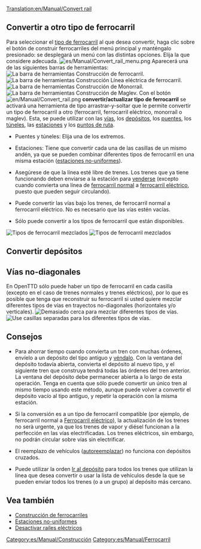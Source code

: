 [[Translation:en/Manual/Convert rail]]
{{es/Manual/Tutorial/Tutorial}}
==Convertir a otro tipo de ferrocarril==
Para seleccionar el [[es/Manual/Base Set/Tipos de ferrocarril|tipo de ferrocarril]] al que desea convertir, haga clic sobre el botón de construir ferrocarriles del menú principal y manténgalo presionado: se desplegará un menú con las distintas opciones. Elija la que considere adecuada. 
[[File:es/Manual/Convert rail menu.png|none]]
Aparecerá una de las siguientes barras de herramientas:
[[File:es/Manual/Railroad Construction.png|none|frame|La [[es/Manual/Construcción de ferrocarriles#barra-de-herramientas-construccion-de-ferrocarril|barra de herramientas Construcción de ferrocarril]].]]
[[File:es/Manual/Electrified Railway Construction.png|none|frame|La barra de herramientas Construcción Línea eléctrica de ferrocarril.]]
[[File:es/Manual/Monorail Construction.png|none|frame|La barra de herramientas Construcción de Monorraíl.]]
[[File:es/Manual/Maglev Construction.png|none|frame|La barra de herramientas Construcción de Maglev.]]
Con el botón [[File:en/Manual/Convert rail.png]] '''convertir/actualizar tipo de ferrocarril''' se activará una herramienta de tipo arrastrar-y-soltar que le permite convertir un tipo de ferrocarril a otro (ferrocarril, ferrocarril eléctrico, monorraíl o maglev). Esta, se puede utilizar con las [[es/Manual/Construir vías|vías]], los [[es/Manual/Construir depósitos de trenes|depósitos]], los [[es/Manual/Puentes|puentes]], los [[es/Manual/Túneles|túneles]], las [[es/Manual/Estaciones|estaciones]] y los [[es/Manual/Puntos de ruta|puntos de ruta]].

* Puentes y túneles: Elija una de los extremos.

* Estaciones: Tiene que convertir cada una de las casillas de un mismo andén, ya que se pueden combinar diferentes tipos de ferrocarril en una misma estación ([[es/Archive/Manual/Settings/Estaciones no-uniformes|estaciones no-uniformes]]).

* Asegúrese de que la línea esté libre de trenes. Los trenes que ya tiene funcionando deben enviarse a la estación para [[es/Vender un tren entero|venderse]] (excepto cuando convierta una línea de [[es/Manual/Base Set/Ferrocarril|ferrocarril normal]] a [[es/Manual/Base Set/Ferrocarril eléctrico|ferrocarril eléctrico]], puesto que pueden seguir circulando).

* Puede convertir las vías bajo los trenes, de ferrocarril normal a ferrocarril eléctrico. No es necesario que las vías estén vacías.

* Sólo puede convertir a los tipos de ferrocarril que están disponibles.

[[File:en/Manual/Convert station.png|left|frame|Tipos de ferrocarril mezclados]]
[[File:en/Manual/Convert rail tunnel.png|none|frame|Tipos de ferrocarril mezclados]]

==Convertir depósitos==
{{es/Nota|Sólo los [[es/Manual/Depósitos|depósitos]] vacíos se pueden convertir (a no ser que el tipo de ferrocarril sea compatible)}}

==Vías no-diagonales==
En OpenTTD sólo puede haber un tipo de ferrocarril en cada casilla (excepto en el caso de trenes normales y trenes eléctricos), por lo que es posible que tenga que reconstruir su ferrocarril si usted quiere mezclar diferentes tipos de vías en trayectos no-diagonales (horizontales y/o verticales).
[[File:en/Manual/Convert rail close.png|left|frame|Demasiado cerca para mezclar diferentes tipos de vías.]]
[[File:en/Manual/Convert rail good.png|none|frame|Use casillas separadas para los diferentes tipos de vías.]] 

==Consejos==
* Para ahorrar tiempo cuando convierta un tren con muchas órdenes, envíelo a un depósito del tipo antiguo y [[es/Vender un tren entero|véndalo]]. Con la ventana del depósito todavía abierta, convierta el depósito al nuevo tipo, y el siguiente tren que construya tendrá todas las órdenes del tren anterior. La ventana del depósito debe permanecer abierta a lo largo de esta operación. Tenga en cuenta que sólo puede convertir un único tren al mismo tiempo usando este método, aunque puede volver a convertir el depósito vacío al tipo antiguo, y repetir la operación con la misma estación.

* Si la conversión es a un tipo de ferrocarril compatible (por ejemplo, de ferrocarril normal a [[es/Manual/Base Set/Ferrocarril eléctrico|Ferrocarril eléctrico]]), la actualización de los trenes no serà urgente, ya que los trenes de vapor y diésel funcionan a la perfección en las vías electrificadas. Los trenes eléctricos, sin embargo, no podrán circular sobre vías sin electrificar.

* El reemplazo de vehículos ([[es/Manual/Reemplazar vehículos#autoreemplazar|autoreemplazar]]) no funciona con depósitos cruzados.

* Puede utilizar la orden [[es/Manual/Órdenes#ir-a|Ir al depósito]] para todos los trenes que utilizan la línea que desea convertir o usar la lista de vehículos desde la que se pueden enviar todos los trenes (o a un grupo) al depósito más cercano.

==Vea también==
*[[es/Manual/Construcción de ferrocarriles|Construcción de ferrocarriles]]
*[[es/Archive/Manual/Settings/Estaciones no-uniformes|Estaciones no-uniformes]]
*[[es/Archive/Manual/Settings/Opciones avanzadas/Vehículos#desactivar-railes-electricos|Desactivar raíles eléctricos]]

[[Category:es/Manual/Construcción]]
[[Category:es/Manual/Ferrocarril]]